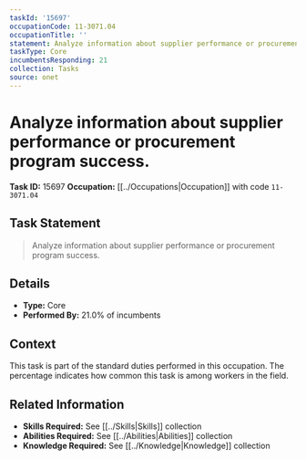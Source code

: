 ```yaml
---
taskId: '15697'
occupationCode: 11-3071.04
occupationTitle: ''
statement: Analyze information about supplier performance or procurement program success.
taskType: Core
incumbentsResponding: 21
collection: Tasks
source: onet
---
```

# Analyze information about supplier performance or procurement program success.

**Task ID:** 15697
**Occupation:** [[../Occupations|Occupation]] with code `11-3071.04`

## Task Statement

> Analyze information about supplier performance or procurement program success.

## Details

- **Type:** Core
- **Performed By:** 21.0% of incumbents

## Context

This task is part of the standard duties performed in this occupation. The percentage indicates how common this task is among workers in the field.

## Related Information

- **Skills Required:** See [[../Skills|Skills]] collection
- **Abilities Required:** See [[../Abilities|Abilities]] collection
- **Knowledge Required:** See [[../Knowledge|Knowledge]] collection
